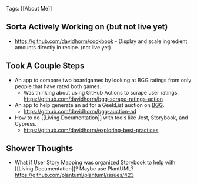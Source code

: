 Tags: [[About Me]]

## Sorta Actively Working on (but not live yet)

- https://github.com/davidhorm/cookbook - Display and scale ingredient amounts directly in recipe. (not live yet)

## Took A Couple Steps

- An app to compare two boardgames by looking at BGG ratings from only people that have rated both games.
  - Was thinking about using GitHub Actions to scrape user ratings. https://github.com/davidhorm/bgg-scrape-ratings-action
- An app to help generate an ad for a GeekList auction on [BGG](https://www.boardgamegeek.com/).
  - https://github.com/davidhorm/bgg-auction-ad
- How to do [[Living Documentation]] with tools like Jest, Storybook, and Cypress.
  - https://github.com/davidhorm/exploring-best-practices

## Shower Thoughts

- What if User Story Mapping was organized Storybook to help with [[Living Documentation]]? Maybe use PlantUML? https://github.com/plantuml/plantuml/issues/423